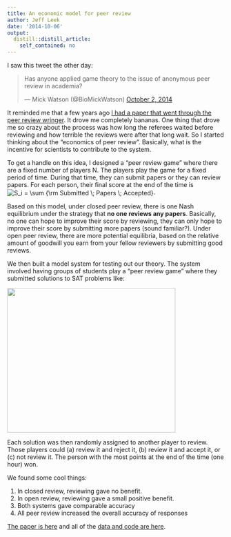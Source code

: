 ```yaml
---
title: An economic model for peer review
author: Jeff Leek
date: '2014-10-06'
output:
  distill::distill_article:
    self_contained: no
---
```


I saw this tweet the other day:

<blockquote class="twitter-tweet" width="550">
  <p>
    Has anyone applied game theory to the issue of anonymous peer review in academia?
  </p>
  
  <p>
    &mdash; Mick Watson (@BioMickWatson) <a href="https://twitter.com/BioMickWatson/status/517715981104590848">October 2, 2014</a>
  </p>
</blockquote>



It reminded me that a few years ago [I had a paper that went through the peer review wringer](http://simplystatistics.org/2012/07/11/my-worst-recent-experience-with-peer-review/). It drove me completely bananas. One thing that drove me so crazy about the process was how long the referees waited before reviewing and how terrible the reviews were after that long wait. So I started thinking about the "economics of peer review". Basically, what is the incentive for scientists to contribute to the system.

To get a handle on this idea, I designed a "peer review game" where there are a fixed number of players N. The players play the game for a fixed period of time. During that time, they can submit papers or they can review papers. For each person, their final score at the end of the time is <span class='MathJax_Preview'><img src='http://simplystatistics.org/wp-content/plugins/latex/cache/tex_499ac624b20f322a6a85792cf12b0c13.gif' style='vertical-align: middle; border: none; ' class='tex' alt="S_i = \sum {\rm Submitted \; Papers \; Accepted}" /></span>.

Based on this model, under closed peer review, there is one Nash equilibrium under the strategy that **no one reviews any papers**. Basically, no one can hope to improve their score by reviewing, they can only hope to improve their score by submitting more papers (sound familiar?). Under open peer review, there are more potential equilibria, based on the relative amount of goodwill you earn from your fellow reviewers by submitting good reviews.

We then built a model system for testing out our theory. The system involved having groups of students play a "peer review game" where they submitted solutions to SAT problems like:

<img class="aligncenter" src="http://www.plosone.org/article/fetchObject.action?uri=info:doi/10.1371/journal.pone.0026895.g005&representation=PNG_M" alt="" width="390" height="335" />

Each solution was then randomly assigned to another player to review. Those players could (a) review it and reject it, (b) review it and accept it, or (c) not review it. The person with the most points at the end of the time (one hour) won.

We found some cool things:

  1. In closed review, reviewing gave no benefit.
  2. In open review, reviewing gave a small positive benefit.
  3. Both systems gave comparable accuracy
  4. All peer review increased the overall accuracy of responses

[The paper is here](http://www.plosone.org/article/info:doi/10.1371/journal.pone.0026895) and all of the [data and code are here](http://www.biostat.jhsph.edu/~jleek/peerreview/).

